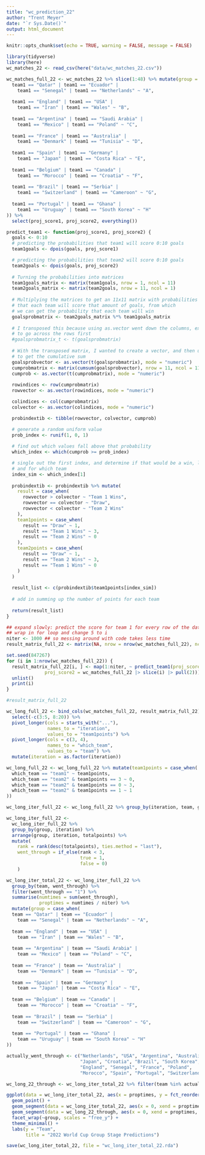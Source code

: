 ```yaml
---
title: "wc_prediction_22"
author: "Trent Meyer"
date: "`r Sys.Date()`"
output: html_document
---
```


```r
knitr::opts_chunk$set(echo = TRUE, warning = FALSE, message = FALSE)
```

```r
library(tidyverse)
library(here)
wc_matches_22 <- read_csv(here("data/wc_matches_22.csv"))
```

```r
wc_matches_full_22 <- wc_matches_22 %>% slice(1:48) %>% mutate(group = case_when(
  team1 == "Qatar" | team1 == "Ecuador" |
    team1 == "Senegal" | team1 == "Netherlands" ~ "A",
  
  team1 == "England" | team1 == "USA" |
    team1 == "Iran" | team1 == "Wales" ~ "B",
  
  team1 == "Argentina" | team1 == "Saudi Arabia" |
    team1 == "Mexico" | team1 == "Poland" ~ "C",
  
  team1 == "France" | team1 == "Australia" |
    team1 == "Denmark" | team1 == "Tunisia" ~ "D",
  
  team1 == "Spain" | team1 == "Germany" |
    team1 == "Japan" | team1 == "Costa Rica" ~ "E",
  
  team1 == "Belgium" | team1 == "Canada" |
    team1 == "Morocco" | team1 == "Croatia" ~ "F",
  
  team1 == "Brazil" | team1 == "Serbia" |
    team1 == "Switzerland" | team1 == "Cameroon" ~ "G",
  
  team1 == "Portugal" | team1 == "Ghana" |
    team1 == "Uruguay" | team1 == "South Korea" ~ "H"
)) %>%
  select(proj_score1, proj_score2, everything())
```

```r
predict_team1 <- function(proj_score1, proj_score2) {
  goals <- 0:10
  # predicting the probabilities that team1 will score 0:10 goals
  team1goals <- dpois(goals, proj_score1)

  # predicting the probabilities that team2 will score 0:10 goals
  team2goals <- dpois(goals, proj_score2)
  
  # Turning the probabilities into matrices
  team1goals_matrix <- matrix(team1goals, nrow = 1, ncol = 11)
  team2goals_matrix <- matrix(team2goals, nrow = 11, ncol = 1)
  
  # Multiplying the matrices to get an 11x11 matrix with probabilities
  # that each team will score that amount of goals, from which 
  # we can get the probability that each team will win
  goalsprobmatrix <- team2goals_matrix %*% team1goals_matrix
  
  # I transposed this because using as.vector went down the columns, except I wanted
  # to go across the rows first
  #goalsprobmatrix_t <- t(goalsprobmatrix)
  
  # With the transposed matrix, I wanted to create a vector, and then use cumsum()
  # to get the cumulative sum
  goalsprobvector <- as.vector(t(goalsprobmatrix), mode = "numeric")
  cumprobmatrix <- matrix(cumsum(goalsprobvector), nrow = 11, ncol = 11, byrow = TRUE)
  cumprob <- as.vector(t(cumprobmatrix), mode = "numeric")
  
  rowindices <- row(cumprobmatrix)
  rowvector <- as.vector(rowindices, mode = "numeric")

  colindices <- col(cumprobmatrix)
  colvector <- as.vector(colindices, mode = "numeric")

  probindextib <- tibble(rowvector, colvector, cumprob)

  # generate a random uniform value
  prob_index <- runif(1, 0, 1)
  
  # find out which values fall above that probability
  which_index <- which(cumprob >= prob_index)

  # single out the first index, and determine if that would be a win, loss, or draw,
  # and for which team
  index_sim <- which_index[1]
  
  probindextib <- probindextib %>% mutate(
    result = case_when(
      rowvector > colvector ~ "Team 1 Wins",
      rowvector == colvector ~ "Draw",
      rowvector < colvector ~ "Team 2 Wins"
    ),
    team1points = case_when(
      result == "Draw" ~ 1,
      result == "Team 1 Wins" ~ 3,
      result == "Team 2 Wins" ~ 0
    ),
    team2points = case_when(
      result == "Draw" ~ 1,
      result == "Team 2 Wins" ~ 3,
      result == "Team 1 Wins" ~ 0
    )
  ) 
  
  result_list <- c(probindextib$team1points[index_sim])
  
  # add in summing up the number of points for each team
  
  return(result_list)
}
```

```r
## expand slowly: predict the score for team 1 for every row of the data set:
## wrap in for loop and change 5 to i
niter <- 1000 ## so messing around with code takes less time
result_matrix_full_22 <- matrix(NA, nrow = nrow(wc_matches_full_22), ncol = niter)

set.seed(847267)
for (i in 1:nrow(wc_matches_full_22)) {
  result_matrix_full_22[i, ] <- map(1:niter, ~ predict_team1(proj_score1 = wc_matches_full_22 |> slice(i) |> pull(1),
              proj_score2 = wc_matches_full_22 |> slice(i) |> pull(2))) |>
  unlist()
  print(i)
}

#result_matrix_full_22
```

```r
wc_long_full_22 <- bind_cols(wc_matches_full_22, result_matrix_full_22) %>%
  select(-c(3:5, 8:20)) %>%
  pivot_longer(cols = starts_with("..."),
               names_to = "iteration",
               values_to = "team1points") %>%
  pivot_longer(cols = c(3, 4),
               names_to = "which_team",
               values_to = "team") %>%
  mutate(iteration = as.factor(iteration))
```

```r
wc_long_full_22 <- wc_long_full_22 %>% mutate(team1points = case_when(
  which_team == "team1" ~ team1points,
  which_team == "team2" & team1points == 3 ~ 0,
  which_team == "team2" & team1points == 0 ~ 3,
  which_team == "team2" & team1points == 1 ~ 1
))

wc_long_iter_full_22 <- wc_long_full_22 %>% group_by(iteration, team, group) %>% summarise(totalpoints = sum(team1points)) %>% arrange(group, iteration, totalpoints)

wc_long_iter_full_22 <-
  wc_long_iter_full_22 %>% 
  group_by(group, iteration) %>%
  arrange(group, iteration, totalpoints) %>%
  mutate(
    rank = rank(desc(totalpoints), ties.method = "last"),
    went_through = if_else(rank < 3,
                           true = 1,
                           false = 0)
    )

wc_long_iter_total_22 <- wc_long_iter_full_22 %>% 
  group_by(team, went_through) %>% 
  filter(went_through == "1") %>%
  summarise(numtimes = sum(went_through),
            proptimes = numtimes / niter) %>%
  mutate(group = case_when(
  team == "Qatar" | team == "Ecuador" |
    team == "Senegal" | team == "Netherlands" ~ "A",
  
  team == "England" | team == "USA" |
    team == "Iran" | team == "Wales" ~ "B",
  
  team == "Argentina" | team == "Saudi Arabia" |
    team == "Mexico" | team == "Poland" ~ "C",
  
  team == "France" | team == "Australia" |
    team == "Denmark" | team == "Tunisia" ~ "D",
  
  team == "Spain" | team == "Germany" |
    team == "Japan" | team == "Costa Rica" ~ "E",
  
  team == "Belgium" | team == "Canada" |
    team == "Morocco" | team == "Croatia" ~ "F",
  
  team == "Brazil" | team == "Serbia" |
    team == "Switzerland" | team == "Cameroon" ~ "G",
  
  team == "Portugal" | team == "Ghana" |
    team == "Uruguay" | team == "South Korea" ~ "H"
))

actually_went_through <- c("Netherlands", "USA", "Argentina", "Australia",
                           "Japan", "Croatia", "Brazil", "South Korea", 
                           "England", "Senegal", "France", "Poland",
                           "Morocco", "Spain", "Portugal", "Switzerland")
```

```r
wc_long_22_through <- wc_long_iter_total_22 %>% filter(team %in% actually_went_through)

ggplot(data = wc_long_iter_total_22, aes(x = proptimes, y = fct_reorder(team, proptimes))) +
  geom_point() + 
  geom_segment(data = wc_long_iter_total_22, aes(x = 0, xend = proptimes, y = team, yend = team)) + 
  geom_segment(data = wc_long_22_through, aes(x = 0, xend = proptimes, y = team, yend = team), colour = "red") +
  facet_wrap(~group, scales = "free_y") +
  theme_minimal() +
  labs(y = "Team",
       title = "2022 World Cup Group Stage Predictions")

save(wc_long_iter_total_22, file = "wc_long_iter_total_22.rda")
```


